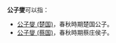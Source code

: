 '''公子燮'''可以指：
* [[公子燮_(楚国)|公子燮 (楚国)]]，春秋時期楚国公子。
* [[公子燮_(蔡国)|公子燮 (蔡国)]]，春秋時期蔡庄侯子。
{{disambig|G|cat=三字人名消歧義}}